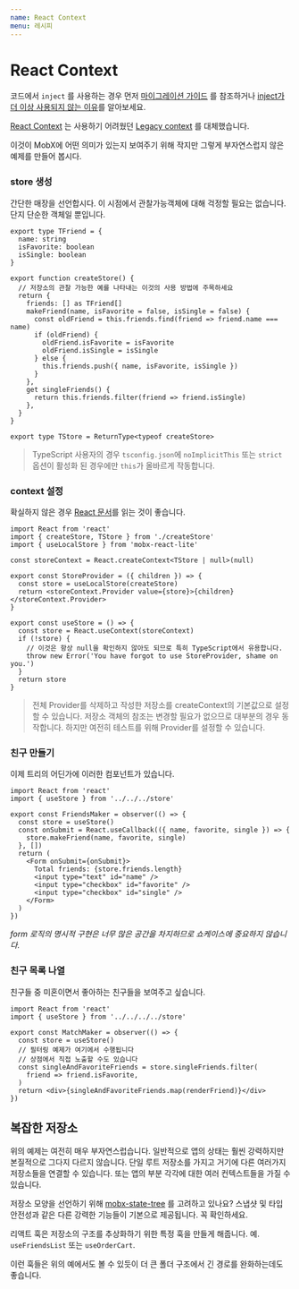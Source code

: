 ```yaml
---
name: React Context
menu: 레시피
---
```


# React Context

코드에서 `inject` 를 사용하는 경우 먼저 [마이그레이션 가이드](/recipes-migration) 를 참조하거나 [inject가 더 이상 사용되지 않는 이유](/recipes-inject)를 알아보세요.

[React Context][context] 는 사용하기 어려웠던 [Legacy context][context-legacy] 를 대체했습니다.

이것이 MobX에 어떤 의미가 있는지 보여주기 위해 작지만 그렇게 부자연스럽지 않은 예제를 만들어 봅시다.

### store 생성

간단한 매장을 선언합시다. 이 시점에서 관찰가능객체에 대해 걱정할 필요는 없습니다. 단지 단순한 객체일 뿐입니다.

```tsx
export type TFriend = {
  name: string
  isFavorite: boolean
  isSingle: boolean
}

export function createStore() {
  // 저장소의 관찰 가능한 예를 나타내는 이것의 사용 방법에 주목하세요
  return {
    friends: [] as TFriend[]
    makeFriend(name, isFavorite = false, isSingle = false) {
      const oldFriend = this.friends.find(friend => friend.name === name)
      if (oldFriend) {
        oldFriend.isFavorite = isFavorite
        oldFriend.isSingle = isSingle
      } else {
        this.friends.push({ name, isFavorite, isSingle })
      }
    },
    get singleFriends() {
      return this.friends.filter(friend => friend.isSingle)
    },
  }
}

export type TStore = ReturnType<typeof createStore>
```

> TypeScript 사용자의 경우 `tsconfig.json`에 `noImplicitThis` 또는 `strict` 옵션이 활성화 된 경우에만 `this`가 올바르게 작동합니다.

### context 설정

확실하지 않은 경우 [React 문서](context)를 읽는 것이 좋습니다.

```tsx
import React from 'react'
import { createStore, TStore } from './createStore'
import { useLocalStore } from 'mobx-react-lite'

const storeContext = React.createContext<TStore | null>(null)

export const StoreProvider = ({ children }) => {
  const store = useLocalStore(createStore)
  return <storeContext.Provider value={store}>{children}</storeContext.Provider>
}

export const useStore = () => {
  const store = React.useContext(storeContext)
  if (!store) {
    // 이것은 항상 null을 확인하지 않아도 되므로 특히 TypeScript에서 유용합니다.
    throw new Error('You have forgot to use StoreProvider, shame on you.')
  }
  return store
}
```

> 전체 Provider를 삭제하고 작성한 저장소를 createContext의 기본값으로 설정할 수 있습니다. 저장소 객체의 참조는 변경할 필요가 없으므로 대부분의 경우 동작합니다. 하지만 여전히 테스트를 위해 Provider를 설정할 수 있습니다.

### 친구 만들기

이제 트리의 어딘가에 이러한 컴포넌트가 있습니다.

```tsx
import React from 'react'
import { useStore } from '../../../store'

export const FriendsMaker = observer(() => {
  const store = useStore()
  const onSubmit = React.useCallback(({ name, favorite, single }) => {
    store.makeFriend(name, favorite, single)
  }, [])
  return (
    <Form onSubmit={onSubmit}>
      Total friends: {store.friends.length}
      <input type="text" id="name" />
      <input type="checkbox" id="favorite" />
      <input type="checkbox" id="single" />
    </Form>
  )
})
```

_form 로직의 명시적 구현은 너무 많은 공간을 차지하므로 쇼케이스에 중요하지 않습니다._

### 친구 목록 나열

친구들 중 미혼이면서 좋아하는 친구들을 보여주고 싶습니다.

```tsx
import React from 'react'
import { useStore } from '../../../../store'

export const MatchMaker = observer(() => {
  const store = useStore()
  // 필터링 예제가 여기에서 수행됩니다
  // 상점에서 직접 노출할 수도 있습니다
  const singleAndFavoriteFriends = store.singleFriends.filter(
    friend => friend.isFavorite,
  )
  return <div>{singleAndFavoriteFriends.map(renderFriend)}</div>
})
```

## 복잡한 저장소

위의 예제는 여전히 매우 부자연스럽습니다. 일반적으로 앱의 상태는 훨씬 강력하지만 본질적으로 그다지 다르지 않습니다. 단일 루트 저장소를 가지고 거기에 다른 여러가지 저장소들을 연결할 수 있습니다. 또는 앱의 부분 각각에 대한 여러 컨텍스트들을 가질 수 있습니다.

저장소 모양을 선언하기 위해 [mobx-state-tree] 를 고려하고 있나요? 스냅샷 및 타입 안전성과 같은 다른 강력한 기능들이 기본으로 제공됩니다. 꼭 확인하세요.

리액트 훅은 저장소의 구조를 추상화하기 위한 특정 훅을 만들게 해줍니다. 예. `useFriendsList` 또는 `useOrderCart`.

이런 훅들은 위의 예에서도 볼 수 있듯이 더 큰 폴더 구조에서 긴 경로를 완화하는데도 좋습니다.

[context]: https://reactjs.org/docs/context.html
[context-legacy]: https://reactjs.org/docs/legacy-context.html
[mobx-state-tree]: https://github.com/mobxjs/mobx-state-tree
